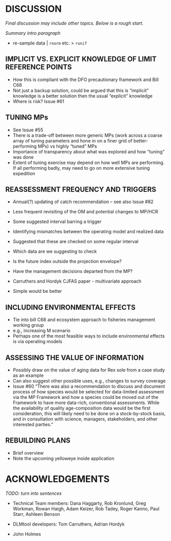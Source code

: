 # DISCUSSION

*Final discussion may include other topics. Below is a rough start.*

*Summary intro paragraph*

<!-- Sean -->

* re-sample data | `rnorm` etc. > `runif`

## IMPLICIT VS. EXPLICIT KNOWLEDGE OF LIMIT REFERENCE POINTS
<!--RF-->
* How this is compliant with the DFO precautionary framework and Bill C68
* Not just a backup solution, could be argued that this is "implicit" knowledge is a better solution then the usual "explicit" knowledge
* Where is risk? Issue #61

## TUNING MPs
* See Issue #55
* There is a trade-off between more generic MPs (work across a coarse array of tuning parameters and hone in on a finer grid of better-performing MPs) vs highly "tuned" MPs
* Importance of transparency about what was explored and how "tuning" was done
* Extent of tuning exercise may depend on how well MPs are performing. If all performing badly, may need to go on more extensive tuning expedition

## REASSESSMENT FREQUENCY AND TRIGGERS
<!-- RF -->
* Annual(?) updating of catch recommendation -- see also Issue #82
* Less frequent revisiting of the OM and potential changes to MP/HCR
* Some suggested interval barring a trigger

* Identifying mismatches between the operating model and realized data
* Suggested that these are checked on some regular interval
* Which data are we suggesting to check

* Is the future index outside the projection envelope?
* Have the management decisions departed from the MP?
* Carruthers and Hordyk CJFAS paper - multivariate approach
* Simple would be better

## INCLUDING ENVIRONMENTAL EFFECTS
<!-- RF -->
* Tie into bill C68 and ecosystem approach to fisheries management working group
* e.g., increasing M scenario
* Perhaps one of the most feasible ways to include environmental effects is via operating models

## ASSESSING THE VALUE OF INFORMATION

* Possibly draw on the value of aging data for Rex sole from a case study as an example
* Can also suggest other possible uses, e.g., changes to survey coverage
* Issue #60 "There was also a recommendation to discuss and document process of how species would be selected for data-limited assessment via the MP Framework and how a species could be moved out of the Framework to have more data-rich, conventional assessments. While the availability of quality age-composition data would be the first consideration, this will likely need to be done on a stock-by-stock basis, and in consultation with science, managers, stakeholders, and other interested parties."

## REBUILDING PLANS

* Brief overview
* Note the upcoming yelloweye inside application

\clearpage

# ACKNOWLEDGEMENTS

*TODO: turn into sentences*

- Technical Team members: Dana Haggarty, Rob Kronlund, Greg Workman, Rowan Haigh, Adam Keizer, Rob Tadey, Roger Kanno, Paul Starr, Ashleen Benson

- DLMtool developers: Tom Carruthers, Adrian Hordyk

- John Holmes
